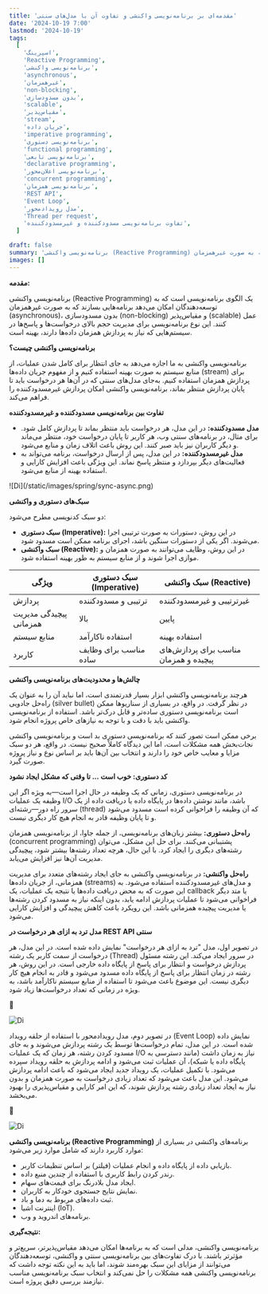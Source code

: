 ```yaml
---
title: 'مقدمه‌ای بر برنامه‌نویسی واکنشی و تفاوت آن با مدل‌های سنتی'
date: '2024-10-19 7:00'
lastmod: '2024-10-19'
tags:
  [
    'اسپرینگ',
    'Reactive Programming',
    'برنامه‌نویسی واکنشی',
    'asynchronous',
    'غیرهمزمان',
    'non-blocking',
    'بدون مسدودسازی',
    'scalable',
    'مقیاس‌پذیر',
    'stream',
    'جریان داده',
    'imperative programming',
    'برنامه‌نویسی دستوری',
    'functional programming',
    'برنامه‌نویسی تابعی',
    'declarative programming',
    'برنامه‌نویسی اعلان‌محور',
    'concurrent programming',
    'برنامه‌نویسی همزمان',
    'REST API',
    'Event Loop',
    'مدل رویدادمحور',
    'Thread per request',
    'تفاوت برنامه‌نویسی مسدودکننده و غیرمسدودکننده',
  ]

draft: false
summary: 'برنامه‌نویسی واکنشی (Reactive Programming) یک الگوی برنامه‌نویسی است که به توسعه‌دهندگان امکان می‌دهد برنامه‌هایی بسازند که به صورت غیرهمزمان (asynchronous)، بدون مسدودسازی (non-blocking) و مقیاس‌پذیر (scalable) عمل کنند.'
images: []
---
```


**مقدمه:**

برنامه‌نویسی واکنشی (Reactive Programming) یک الگوی برنامه‌نویسی است که به توسعه‌دهندگان امکان می‌دهد برنامه‌هایی بسازند که به صورت غیرهمزمان (asynchronous)، بدون مسدودسازی (non-blocking) و مقیاس‌پذیر (scalable) عمل کنند. این نوع برنامه‌نویسی برای مدیریت حجم بالای درخواست‌ها و پاسخ‌ها در سیستم‌هایی که نیاز به پردازش همزمان داده‌ها دارند، بهینه است.

**برنامه‌نویسی واکنشی چیست؟**

برنامه‌نویسی واکنشی به ما اجازه می‌دهد به جای انتظار برای کامل شدن عملیات، از منابع سیستم به صورت بهینه استفاده کنیم و از مفهوم جریان داده‌ها (stream) برای پردازش همزمان استفاده کنیم. به‌جای مدل‌های سنتی که در آن‌ها هر درخواست باید تا پایان پردازش منتظر بماند، برنامه‌نویسی واکنشی امکان پردازش غیرمسدودکننده را فراهم می‌کند.

**تفاوت بین برنامه‌نویسی مسدودکننده و غیرمسدودکننده**

- **مدل مسدودکننده:** در این مدل، هر درخواست باید منتظر بماند تا پردازش کامل شود. برای مثال، در برنامه‌های سنتی وب، هر کاربر تا پایان درخواست خود، منتظر می‌ماند و دیگر کاربران نیز باید صبر کنند. این روش باعث اتلاف زمان و منابع می‌شود.
- **مدل غیرمسدودکننده:** در این مدل، پس از ارسال درخواست، برنامه می‌تواند به فعالیت‌های دیگر بپردازد و منتظر پاسخ نماند. این ویژگی باعث افزایش کارایی و استفاده بهینه از منابع می‌شود.

<div className="justify-center overflow-hidden">![Di](/static/images/spring/sync-async.png)</div>

**سبک‌های دستوری و واکنشی**

دو سبک کدنویسی مطرح می‌شود:

- **سبک دستوری (Imperative):** در این روش، دستورات به صورت ترتیبی اجرا می‌شوند. اگر یکی از دستورات سنگین باشد، اجرای برنامه ممکن است مسدود شود.
- **سبک واکنشی (Reactive):** در این روش، وظایف می‌توانند به صورت همزمان و موازی اجرا شوند و از منابع سیستم به طور بهینه استفاده شود.

| ویژگی                  | سبک دستوری (Imperative) | سبک واکنشی (Reactive)                 |
| ---------------------- | ----------------------- | ------------------------------------- |
| پردازش                 | ترتیبی و مسدودکننده     | غیرترتیبی و غیرمسدودکننده             |
| پیچیدگی مدیریت همزمانی | بالا                    | پایین                                 |
| منابع سیستم            | استفاده ناکارآمد        | استفاده بهینه                         |
| کاربرد                 | مناسب برای وظایف ساده   | مناسب برای پردازش‌های پیچیده و همزمان |

**چالش‌ها و محدودیت‌های برنامه‌نویسی واکنشی**

هرچند برنامه‌نویسی واکنشی ابزار بسیار قدرتمندی است، اما نباید آن را به عنوان یک راه‌حل جادویی (silver bullet) در نظر گرفت. در واقع، در بسیاری از سناریوها ممکن است برنامه‌نویسی دستوری ساده‌تر و قابل درک‌تر باشد. استفاده از برنامه‌نویسی واکنشی باید با دقت و با توجه به نیازهای خاص پروژه انجام شود.

برخی ممکن است تصور کنند که برنامه‌نویسی دستوری بد است و برنامه‌نویسی واکنشی نجات‌بخش همه مشکلات است، اما این دیدگاه کاملاً صحیح نیست. در واقع، هر دو سبک مزایا و معایب خاص خود را دارند و انتخاب بین آن‌ها باید بر اساس نوع و نیاز پروژه صورت گیرد.

**کد دستوری: خوب است ... تا وقتی که مشکل ایجاد نشود**

در برنامه‌نویسی دستوری، زمانی که یک وظیفه در حال اجرا است—به ویژه اگر این وظیفه یک عملیات I/O باشد، مانند نوشتن داده‌ها در پایگاه داده یا دریافت داده از یک سرور راه دور—رشته‌ای (thread) که آن وظیفه را فراخوانی کرده است مسدود می‌شود و تا پایان وظیفه قادر به انجام هیچ کار دیگری نیست.

**راه‌حل دستوری:** بیشتر زبان‌های برنامه‌نویسی، از جمله جاوا، از برنامه‌نویسی همزمان (concurrent programming) پشتیبانی می‌کنند. برای حل این مشکل، می‌توان رشته‌های دیگری را ایجاد کرد. با این حال، هرچه تعداد رشته‌ها بیشتر شود، پیچیدگی مدیریت آن‌ها نیز افزایش می‌یابد.

**راه‌حل واکنشی:** در برنامه‌نویسی واکنشی به جای ایجاد رشته‌های متعدد برای مدیریت همزمانی، از جریان داده‌ها (streams) و مدل‌های غیرمسدودکننده استفاده می‌شود. به این صورت که به محض دریافت داده‌ها یا نتیجه یک عملیات، یک callback یا متد دیگر فراخوانی می‌شود تا عملیات پردازش ادامه یابد، بدون اینکه نیاز به مسدود کردن رشته‌ها یا مدیریت پیچیده همزمانی باشد. این رویکرد باعث کاهش پیچیدگی و افزایش کارایی می‌شود.

**مدل ترد به ازای هر درخواست در REST API سنتی**

در تصویر اول، مدل "ترد به ازای هر درخواست" نمایش داده شده است. در این مدل، هر درخواست از سمت کاربر یک رشته (Thread) در سرور ایجاد می‌کند. این رشته مسئول پردازش درخواست و انتظار برای پاسخ از پایگاه داده خارجی است. در این روش، هر رشته در زمان انتظار برای پاسخ از پایگاه داده مسدود می‌شود و قادر به انجام هیچ کار دیگری نیست. این موضوع باعث می‌شود تا استفاده از منابع سیستم ناکارآمد باشد، به ویژه در زمانی که تعداد درخواست‌ها زیاد شود.

<div className="justify-center overflow-hidden">![Di](/static/images/spring/thread.png)</div>

در تصویر دوم، مدل رویدادمحور با استفاده از حلقه رویداد (Event Loop) نمایش داده شده است. در این مدل، تمام درخواست‌ها توسط یک رشته پردازش می‌شوند و به جای مسدود کردن رشته، هر زمان که یک عملیات I/O نیاز به زمان داشت (مانند دسترسی به پایگاه داده یا شبکه)، آن عملیات ثبت می‌شود و ادامه پردازش به حلقه رویداد سپرده می‌شود. با تکمیل عملیات، یک رویداد جدید ایجاد می‌شود که باعث ادامه پردازش می‌شود. این مدل باعث می‌شود که تعداد زیادی درخواست به صورت همزمان و بدون نیاز به ایجاد تعداد زیادی رشته پردازش شوند، که این امر کارایی و مقیاس‌پذیری را بهبود می‌بخشد.

<div className="justify-center overflow-hidden">![Di](/static/images/spring/eventloop.png)</div>

**برنامه‌نویسی واکنشی (Reactive Programming)**
برنامه‌های واکنشی در بسیاری از موارد کاربرد دارند که شامل موارد زیر می‌شود:

- بازیابی داده از پایگاه داده و انجام عملیات (فیلتر) بر اساس تنظیمات کاربر.
- رندر کردن رابط کاربری با استفاده از چندین منبع داده.
- ایجاد مدل بلادرنگ برای قیمت‌های سهام.
- نمایش نتایج جستجوی خودکار به کاربران.
- ثبت داده‌های مربوط به دما و باد.
- اینترنت اشیا (IoT).
- برنامه‌های اندروید و وب.

**نتیجه‌گیری:**

برنامه‌نویسی واکنشی، مدلی است که به برنامه‌ها امکان می‌دهد مقیاس‌پذیرتر، سریع‌تر و مؤثرتر باشند. با درک تفاوت‌های بین برنامه‌نویسی سنتی و واکنشی، توسعه‌دهندگان می‌توانند از مزایای این سبک بهره‌مند شوند، اما باید به این نکته توجه داشت که برنامه‌نویسی واکنشی همه مشکلات را حل نمی‌کند و انتخاب سبک برنامه‌نویسی مناسب نیازمند بررسی دقیق پروژه است.
